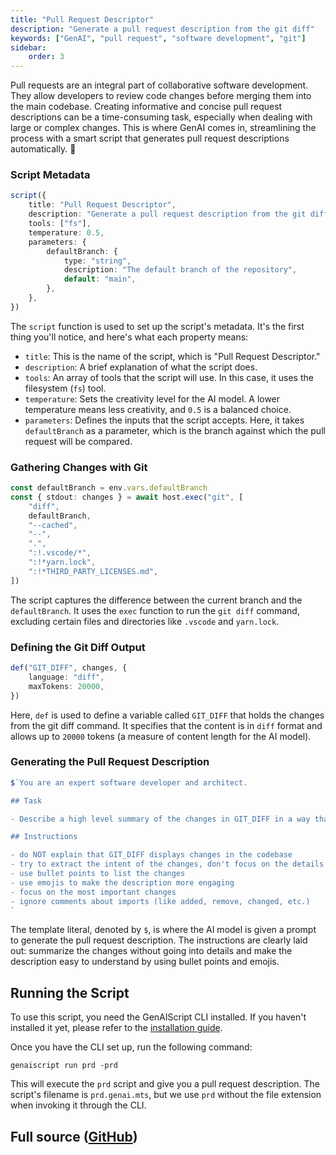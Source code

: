 ```yaml
---
title: "Pull Request Descriptor"
description: "Generate a pull request description from the git diff"
keywords: ["GenAI", "pull request", "software development", "git"]
sidebar:
    order: 3
---
```



Pull requests are an integral part of collaborative software development. They allow developers to review code changes before merging them into the main codebase. Creating informative and concise pull request descriptions can be a time-consuming task, especially when dealing with large or complex changes. This is where GenAI comes in, streamlining the process with a smart script that generates pull request descriptions automatically. 🚀

### Script Metadata

```ts
script({
    title: "Pull Request Descriptor",
    description: "Generate a pull request description from the git diff",
    tools: ["fs"],
    temperature: 0.5,
    parameters: {
        defaultBranch: {
            type: "string",
            description: "The default branch of the repository",
            default: "main",
        },
    },
})
```

The `script` function is used to set up the script's metadata. It's the first thing you'll notice, and here's what each property means:

-   `title`: This is the name of the script, which is "Pull Request Descriptor."
-   `description`: A brief explanation of what the script does.
-   `tools`: An array of tools that the script will use. In this case, it uses the filesystem (`fs`) tool.
-   `temperature`: Sets the creativity level for the AI model. A lower temperature means less creativity, and `0.5` is a balanced choice.
-   `parameters`: Defines the inputs that the script accepts. Here, it takes `defaultBranch` as a parameter, which is the branch against which the pull request will be compared.

### Gathering Changes with Git

```ts
const defaultBranch = env.vars.defaultBranch
const { stdout: changes } = await host.exec("git", [
    "diff",
    defaultBranch,
    "--cached",
    "--",
    ".",
    ":!.vscode/*",
    ":!*yarn.lock",
    ":!*THIRD_PARTY_LICENSES.md",
])
```

The script captures the difference between the current branch and the `defaultBranch`. It uses the `exec` function to run the `git diff` command, excluding certain files and directories like `.vscode` and `yarn.lock`.

### Defining the Git Diff Output

```ts
def("GIT_DIFF", changes, {
    language: "diff",
    maxTokens: 20000,
})
```

Here, `def` is used to define a variable called `GIT_DIFF` that holds the changes from the git diff command. It specifies that the content is in `diff` format and allows up to `20000` tokens (a measure of content length for the AI model).

### Generating the Pull Request Description

```ts
$`You are an expert software developer and architect.

## Task

- Describe a high level summary of the changes in GIT_DIFF in a way that a software engineer will understand.

## Instructions

- do NOT explain that GIT_DIFF displays changes in the codebase
- try to extract the intent of the changes, don't focus on the details
- use bullet points to list the changes
- use emojis to make the description more engaging
- focus on the most important changes
- ignore comments about imports (like added, remove, changed, etc.)
`
```

The template literal, denoted by `$`, is where the AI model is given a prompt to generate the pull request description. The instructions are clearly laid out: summarize the changes without going into details and make the description easy to understand by using bullet points and emojis.

## Running the Script

To use this script, you need the GenAIScript CLI installed. If you haven't installed it yet, please refer to the [installation guide](https://microsoft.github.io/genaiscript/getting-started/installation).

Once you have the CLI set up, run the following command:

```shell
genaiscript run prd -prd
```

This will execute the `prd` script and give you a pull request description. The script's filename is `prd.genai.mts`, but we use `prd` without the file extension when invoking it through the CLI.

## Full source ([GitHub](https://github.com/microsoft/genaiscript/blob/main/packages/vscode/genaisrc/prd.genai.mts))

<Code code={source} wrap={true} lang="ts" title="prd.genai.mts" />
